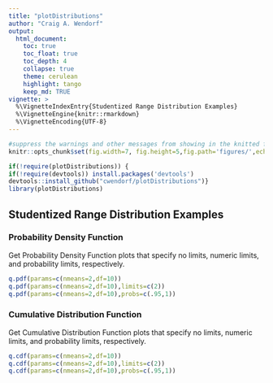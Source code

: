 ```yaml
---
title: "plotDistributions"
author: "Craig A. Wendorf"
output:
  html_document:
    toc: true
    toc_float: true
    toc_depth: 4
    collapse: true
    theme: cerulean
    highlight: tango
    keep_md: TRUE
vignette: >
  %\VignetteIndexEntry{Studentized Range Distribution Examples}
  %\VignetteEngine{knitr::rmarkdown}
  %\VignetteEncoding{UTF-8}
---
```


```r
#suppress the warnings and other messages from showing in the knitted file.
knitr::opts_chunk$set(fig.width=7, fig.height=5,fig.path='figures/',echo=TRUE,warning=FALSE,message=FALSE)
```

```r
if(!require(plotDistributions)) {
if(!require(devtools)) install.packages('devtools')
devtools::install_github("cwendorf/plotDistributions")}
library(plotDistributions)
```

## Studentized Range Distribution Examples

### Probability Density Function

Get Probability Density Function plots that specify no limits, numeric limits, and probability limits, respectively.
```r
q.pdf(params=c(nmeans=2,df=10))
q.pdf(params=c(nmeans=2,df=10),limits=c(2))
q.pdf(params=c(nmeans=2,df=10),probs=c(.95,1))
```

### Cumulative Distribution Function

Get Cumulative Distribution Function plots that specify no limits, numeric limits, and probability limits, respectively.
```r
q.cdf(params=c(nmeans=2,df=10))
q.cdf(params=c(nmeans=2,df=10),limits=c(2))
q.cdf(params=c(nmeans=2,df=10),probs=c(.95,1))
```
